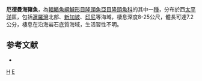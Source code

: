 {{Speciesbox 
| taxon = Halichoeres erdmanni
| status = NE
| status_system = IUCN3.1
| authority = [[Randall|Randall]] & [[Allen|Allen]], 2010
| synonyms = 
}}

'''厄德曼海豬魚'''，為[[輻鰭魚綱|輻鰭魚綱]][[鱸形目|鱸形目]][[隆頭魚亞目|隆頭魚亞目]][[隆頭魚科|隆頭魚科]]的其中一[[種|種]]，分布於西[[太平洋|太平洋]]區，包括[[暹羅灣|暹羅灣]]北部、[[新加坡|新加坡]]、[[印尼|印尼]]等海域，棲息深度8-25公尺，體長可達7.2公分，棲息在沿海岩石底質海域，生活習性不明。

==参考文献==
*{{FishBase_species|genus=Halichoeres|species=erdmanni|year=2013|month=7}}

{{taxonbar}}
[[Category:2010年描述的鱼类|H]]
[[Category:海豬魚屬|E]]